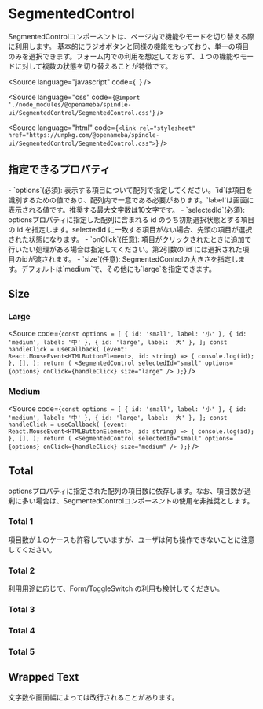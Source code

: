 
# SegmentedControl

<Description>
  SegmentedControlコンポーネントは、ページ内で機能やモードを切り替える際に利用します。
</Description>

<Description>
  基本的にラジオボタンと同様の機能をもっており、単一の項目のみを選択できます。フォーム内での利用を想定しておらず、１つの機能やモードに対して複数の状態を切り替えることが特徴です。
</Description>

<Meta title="SegmentedControl" component={SegmentedControl} />

<Source
  language="javascript"
  code={`
  `}
/>

<Source
  language="css"
  code={`@import './node_modules/@openameba/spindle-ui/SegmentedControl/SegmentedControl.css'`}
/>

<Source
  language="html"
  code={`<link rel="stylesheet" href="https://unpkg.com/@openameba/spindle-ui/SegmentedControl/SegmentedControl.css">`}
/>

## 指定できるプロパティ

<Description>
  - `options`(必須):
  表示する項目について配列で指定してください。`id`は項目を識別するための値であり、配列内で一意である必要があります。`label`は画面に表示される値です。推奨する最大文字数は10文字です。
</Description>
<Description>
  - `selectedId`(必須): optionsプロパティに指定した配列に含まれる id
  のうち初期選択状態とする項目の id を指定します。selectedId
  に一致する項目がない場合、先頭の項目が選択された状態になります。
</Description>
<Description>
  - `onClick`(任意):
  項目がクリックされたときに追加で行いたい処理がある場合は指定してください。第2引数の`id`には選択された項目のidが渡されます。
</Description>
<Description>
  - `size`(任意):
  SegmentedControlの大きさを指定します。デフォルトは`medium`で、その他にも`large`を指定できます。
</Description>

## Size

### Large

<Preview withSource="open">
  <Story name="Large">
    <SegmentedControl
      selectedId={'small'}
      options={[
        { id: 'small', label: '小' },
        { id: 'medium', label: '中' },
        { id: 'large', label: '大' },
      ]}
      size="large"
      {...actions('onClick')}
    />
  </Story>
</Preview>

<Source
  code={`
const options = [
  { id: 'small', label: '小' },
  { id: 'medium', label: '中' },
  { id: 'large', label: '大' },
];
const handleClick = useCallback(
  (event: React.MouseEvent<HTMLButtonElement>, id: string) => {
    console.log(id);
  },
  [],
);
return (
  <SegmentedControl
    selectedId="small"
    options={options}
    onClick={handleClick}
    size="large"
  />
);
`}
/>

### Medium

<Preview withSource="open">
  <Story name="Medium">
    <SegmentedControl
      selectedId={'small'}
      options={[
        { id: 'small', label: '小' },
        { id: 'medium', label: '中' },
        { id: 'large', label: '大' },
      ]}
      size="medium"
      {...actions('onClick')}
    />
  </Story>
</Preview>

<Source
  code={`
const options = [
  { id: 'small', label: '小' },
  { id: 'medium', label: '中' },
  { id: 'large', label: '大' },
];
const handleClick = useCallback(
  (event: React.MouseEvent<HTMLButtonElement>, id: string) => {
    console.log(id);
  },
  [],
);
return (
  <SegmentedControl
    selectedId="small"
    options={options}
    onClick={handleClick}
    size="medium"
  />
);
`}
/>

## Total

<Description>
  optionsプロパティに指定された配列の項目数に依存します。なお、項目数が過剰に多い場合は、SegmentedControlコンポーネントの使用を非推奨とします。
</Description>

### Total 1

<Description>
  項目数が１のケースも許容していますが、ユーザは何も操作できないことに注意してください。
</Description>

<Preview withSource="open">
  <Story name="Total 1">
    <SegmentedControl
      selectedId={'all'}
      options={[{ id: 'all', label: 'すべて' }]}
      {...actions('onClick')}
    />
  </Story>
</Preview>

### Total 2

<Description>
  利用用途に応じて、Form/ToggleSwitch の利用も検討してください。
</Description>

<Preview withSource="open">
  <Story name="Total 2">
    <SegmentedControl
      selectedId={'article'}
      options={[
        { id: 'article', label: '記事ごとに見る' },
        { id: 'item', label: 'アイテムごとに見る' },
      ]}
      {...actions('onClick')}
    />
  </Story>
</Preview>

### Total 3

<Preview withSource="open">
  <Story name="Total 3">
    <SegmentedControl
      selectedId={'follow'}
      options={[
        { id: 'all', label: 'すべて' },
        { id: 'follow', label: 'フォロー' },
        { id: 'follower', label: 'フォロワー' },
      ]}
      {...actions('onClick')}
    />
  </Story>
</Preview>

### Total 4

<Preview withSource="open">
  <Story name="Total 4">
    <SegmentedControl
      selectedId={'access'}
      options={[
        { id: 'all', label: 'すべて' },
        { id: 'access', label: 'アクセス数' },
        { id: 'visitor', label: '訪問者数' },
        { id: 'good', label: 'いいね数' },
      ]}
      {...actions('onClick')}
    />
  </Story>
</Preview>

### Total 5

<Preview withSource="open">
  <Story name="Total 5">
    <SegmentedControl
      selectedId={'6months'}
      options={[
        { id: '7days', label: '7日間' },
        { id: '30days', label: '30日間' },
        { id: '3months', label: '3ヶ月間' },
        { id: '6months', label: '6ヶ月間' },
        { id: '12months', label: '1年間' },
      ]}
      {...actions('onClick')}
    />
  </Story>
</Preview>

## Wrapped Text

<Description>文字数や画面幅によっては改行されることがあります。</Description>

<Preview withSource="open">
  <Story name="Wrapped Text">
    <SegmentedControl
      selectedId={'longText'}
      options={[
        { id: 'all', label: 'すべて' },
        { id: 'access', label: 'アクセス数' },
        { id: 'longText', label: '文字数が多く折り返されるテキスト' },
        { id: 'visitor', label: '訪問者数' },
        { id: 'good', label: 'いいね数' },
      ]}
      {...actions('onClick')}
    />
  </Story>
</Preview>
